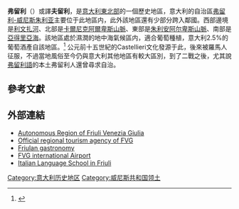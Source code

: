 {{Infobox settlement
| name                    = Friuli
| native_name             = Friûl（[[弗留利語|弗留利語]]）
| native_name_lang        =  <!-- ISO 639-2 code e.g. "fr" for French. If more than one, use {{lang}} instead -->
| settlement_type         = [[歷史地區|歷史地區]]
| image_skyline           = Bandiere dal Friûl.svg
| image_alt               = 
| image_caption           = 歷史上使用的旗幟
| image_flag              = 
| flag_alt                = 
| image_seal              = 
| seal_alt                = 
| image_shield            = 
| shield_alt              = 
| nickname                = 
| motto                   = 
| image_map               = Friûl map.png
| map_alt                 = 
| map_caption             =在歐洲的位置
| pushpin_map             = 
| pushpin_label_position  = 
| pushpin_map_alt         = 
| pushpin_map_caption     = 
| latd  =  |latm  =  |lats  =  |latNS  =
| longd =  |longm =  |longs =  |longEW =
| coor_pinpoint           = 
| coordinates_type        = 
| coordinates_display     = inline,title
| coordinates_footnotes   = 
| coordinates_region      = 
| subdivision_type        = 國家
| subdivision_name        = [[意大利|意大利]]、[[斯洛文尼亞|斯洛文尼亞]]
| subdivision_type1       = [[意大利行政區劃|區]]
| subdivision_name1       = [[弗留利-威尼斯朱利亚|弗留利-威尼斯朱利亚]]、[[威尼托|威尼托]] 
| subdivision_type2       = 
| subdivision_name2       = 
| subdivision_type3       = 
| subdivision_name3       = 
<!-- ALL fields with measurements have automatic unit conversion -->
<!-- for references: use <ref> tags -->
| area_footnotes          = 
| area_urban_footnotes    = <!-- <ref> </ref> -->
| area_rural_footnotes    = <!-- <ref> </ref> -->
| area_metro_footnotes    = <!-- <ref> </ref> -->
| area_magnitude          = <!-- <ref> </ref> -->
| area_note               = 
| area_water_percent      = 
| area_rank               = 
| area_blank1_title       = 
| area_blank2_title       = 
<!-- square kilometers -->
| area_total_km2          = 8.240
| area_land_km2           = 
| area_water_km2          = 
| area_urban_km2          = 
| area_rural_km2          = 
| area_metro_km2          = 
| area_blank1_km2         = 
| area_blank2_km2         = 
<!-- hectares -->
| area_total_ha           = 
| area_land_ha            = 
| area_water_ha           = 
| area_urban_ha           = 
| area_rural_ha           = 
| area_metro_ha           = 
| area_blank1_ha          = 
| area_blank2_ha          = 
| length_km               = 
| width_km                = 
| dimensions_footnotes    = 
| elevation_footnotes     = 
| elevation_m             = 
| population_footnotes    = 
| population_total        = ~800.000-1.000.000
| population_as_of        = 
| population_density_km2  = 128
| population_demonym      = 
| population_note         = 
| timezone1               = 
| utc_offset1             = 
| timezone1_DST           = UTC + 1
| utc_offset1_DST         = 
| website                 = <!-- {{URL|example.com}} -->
| footnotes               =  
}}
'''弗留利'''（{{lang-it|'''Friuli'''}}）或譯'''夫留利'''，是[[意大利東北部|意大利東北部]]的一個歷史地區，意大利的自治區[[弗留利-威尼斯朱利亚|弗留利-威尼斯朱利亚]]主要位于此地區内，此外該地區還有少部分跨入鄰國。西部邊境是[[利文扎河|利文扎河]]、北部是[[卡爾尼克阿爾卑斯山脈|卡爾尼克阿爾卑斯山脈]]、東部是[[朱利安阿尔卑斯山脈|朱利安阿尔卑斯山脈]]、南部是[[亞得里亞海|亞得里亞海]]。該地區處於濕潤的地中海氣候區内，適合葡萄種植，意大利2.5%的葡萄酒產自該地區。<ref>{{cite web|url=http://www.intowine.com/refreshing-and-sometimes-quirky-whites-friuli|title=Friuli White Wines: Refreshing (and Sometimes Quirky)|publisher=IntoWine.com|accessdate=2016-01-15|archive-date=2010-03-29|archive-url=https://web.archive.org/web/20100329095207/http://www.intowine.com/refreshing-and-sometimes-quirky-whites-friuli|dead-url=yes}}</ref> 公元前十五世紀的Castellieri文化發源于此，後來被羅馬人征服，不過當地風俗至今仍與意大利其他地區有較大區別，到了二戰之後，尤其說[[弗留利語|弗留利語]]的本土弗留利人還曾尋求自治。

== 參考文獻==
{{reflist}}

== 外部連結 ==
{{Commonscat|Friuli|弗留利}}
*[http://www.regione.fvg.it/ Autonomous Region of Friuli Venezia Giulia] {{Wayback|url=http://www.regione.fvg.it/ |date=20070710120823 }}
*[http://www.turismo.fvg.it/ Official regional tourism agency of FVG] {{Wayback|url=http://www.turismo.fvg.it/ |date=20050117025427 }}
*[https://archive.is/20130218165656/http://www.friulidigusto.it/  Friulan gastronomy]
*[http://www.aeroporto.fvg.it/ FVG international Airport] {{Wayback|url=http://www.aeroporto.fvg.it/ |date=20090718225113 }}
*[https://web.archive.org/web/20060815171511/http://www.scuolainsieme.com/ Italian Language School in Friuli]

{{Coord|46|10|N|13|00|E|display=title|region:IT_type:adm2nd_source:GNS-enwiki}}

{{Authority control}}

[[Category:意大利历史地区|Category:意大利历史地区]]
[[Category:威尼斯共和国领土|Category:威尼斯共和国领土]]